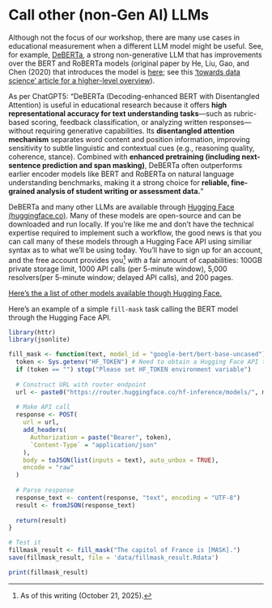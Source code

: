 # Call other (non-Gen AI) LLMs

Although not the focus of our workshop, there are many use cases in educational measurement when a different LLM model might be useful.
See, for example, [DeBERTa](https://huggingface.co/docs/transformers/en/model_doc/deberta), a strong non-generative LLM that has improvements over the BERT and RoBERTa models (original paper by He, Liu, Gao, and Chen (2020) that introduces the model is [here](https://arxiv.org/abs/2006.03654); see this ['towards data science' article for a higher-level overview](https://towardsdatascience.com/large-language-models-deberta-decoding-enhanced-bert-with-disentangled-attention-90016668db4b/)).

As per ChatGPT5: "DeBERTa (Decoding-enhanced BERT with Disentangled Attention) is useful in educational research because it offers **high representational accuracy for text understanding tasks**—such as rubric-based scoring, feedback classification, or analyzing written responses—without requiring generative capabilities. 
Its **disentangled attention mechanism** separates word content and position information, improving sensitivity to subtle linguistic and contextual cues (e.g., reasoning quality, coherence, stance). 
Combined with **enhanced pretraining (including next-sentence prediction and span masking)**, DeBERTa often outperforms earlier encoder models like BERT and RoBERTa on natural language understanding benchmarks, making it a strong choice for **reliable, fine-grained analysis of student writing or assessment data.**"

DeBERTa and many other LLMs are available through [Hugging Face (huggingface.co)](https://huggingface.co/).
Many of these models are open-source and can be downloaded and run locally. 
If you're like me and don't have the technical expertise required to implement such a workflow, the good news is that you can call many of these models through a Hugging Face API using similiar syntax as to what we'll be using today.
You'll have to sign up for an account, and the free account provides you[^1] with a fair amount of capabilities: 100GB private storage limit, 1000 API calls (per 5-minute window), 5,000 resolvers(per 5-minute window; delayed API calls), and 200 pages.

[Here's the a list of other models available though Hugging Face.](https://huggingface.co/models)

Here's an example of a simple `fill-mask` task calling the BERT model through the Hugging Face API.

```r

library(httr)
library(jsonlite)

fill_mask <- function(text, model_id = "google-bert/bert-base-uncased") {
  token <- Sys.getenv("HF_TOKEN") # Need to obtain a Hugging Face API token
  if (token == "") stop("Please set HF_TOKEN environment variable")
  
  # Construct URL with router endpoint
  url <- paste0("https://router.huggingface.co/hf-inference/models/", model_id)
  
  # Make API call
  response <- POST(
    url = url,
    add_headers(
      Authorization = paste("Bearer", token),
      `Content-Type` = "application/json"
    ),
    body = toJSON(list(inputs = text), auto_unbox = TRUE),
    encode = "raw"
  )
  
  # Parse response
  response_text <- content(response, "text", encoding = "UTF-8")
  result <- fromJSON(response_text)
  
  return(result)
}

# Test it
fillmask_result <- fill_mask("The capitol of France is [MASK].")
save(fillmask_result, file = 'data/fillmask_result.Rdata')
```
```r
print(fillmask_result)
```



[^1]: As of this writing (October 21, 2025).
